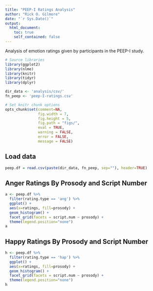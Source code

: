 ```yaml
---
title: "PEEP-I Ratings Analysis"
author: "Rick O. Gilmore"
date: "`r Sys.Date()`"
output: 
  html_document:
    toc: true
    self_contained: false
---
```


Analysis of emotion ratings given by participants in the PEEP-I study. 

```r
# Source libraries
library(ggplot2)
library(nlme)
library(knitr)
library(tidyr)
library(dplyr)

dir_data <- 'analysis/csv/'
fn_peep <- 'peep-I-ratings.csv'

# Set knitr chunk options
opts_chunk$set(comment=NA, 
               fig.width = 7, 
               fig.height = 5,
               fig.path = "figs/",
               eval = TRUE,
               warning = FALSE,
               error = FALSE,
               message = FALSE)
```

## Load data
```r
peep.df = read.csv(paste(dir_data, fn_peep, sep=""), header=TRUE)
```

## Anger Ratings By Prosody and Script Number

```r
a <- peep.df %>% 
  filter(rating.type == 'ang') %>%
  ggplot() +
  aes(x=ratings, fill=prosody) +
  geom_histogram() +
  facet_grid(facets = script.num ~ prosody) +
  theme(legend.position="none")
a
```

## Happy Ratings By Prosody and Script Number

```r
h <- peep.df %>% 
  filter(rating.type == 'hap') %>%
  ggplot() +
  aes(x=ratings, fill=prosody) +
  geom_histogram() +
  facet_grid(facets = script.num ~ prosody) +
  theme(legend.position="none")
h
```